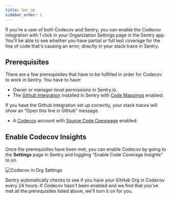 ```yaml
---
title: Set Up
sidebar_order: 1
---
```



If you're a user of both Codecov and Sentry, you can enable the Codecov integration with 1 click in your Organization Settings page in the Sentry app. You'll be able to see whether you have partial or full test coverage for the line of code that's causing an error, directly in your stack trace in Sentry.

## Prerequisites

There are a few prerequisites that have to be fulfilled in order for Codecov to work in Sentry. You have to have:

- Owner or manager-level permissions in Sentry.io.
- The [Github Integration](/product/integrations/source-code-mgmt/github/) installed in Sentry with [Code Mappings](/product/integrations/source-code-mgmt/github/#stack-trace-linking) enabled.
<Note>
    If you have the Github integration set up correctly, your stack traces will show an “Open this line in Github” message.
</Note>

- A [Codecov](https://about.codecov.io/) account with [Source Code Coevreage](https://about.codecov.io/product/feature/source-code-coverage/) enabled.

## Enable Codecov Insights

Once the prerequisites have been met, you can enable Codecov by going to the **Settings** page in Sentry and toggling “Enable Code Coverage Insights” to on.

![Codecov in Org Settings](codecov-setup-in-ui.png)


<Note>
Sentry automatically checks to see if you have your GitHub Org in Codecov every 24 hours. If Codecov hasn't been enabled and we find that you've met all the prerequisites listed above, we'll turn it on for you.
</Note>
